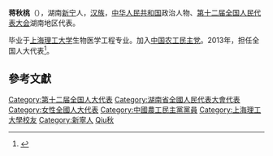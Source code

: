 '''蒋秋桃'''（{{bd|1966年||}}），湖南[[新宁|新宁]]人，[[汉族|汉族]]，[[中华人民共和国|中华人民共和国]]政治人物、[[第十二届全国人民代表大会|第十二届全国人民代表大会]]湖南地区代表。

毕业于[[上海理工大学|上海理工大学]]生物医学工程专业。加入[[中国农工民主党|中国农工民主党]]。2013年，担任全国人大代表<ref>{{cite news|title=全国人大代表信息-蒋秋桃|url= http://210.82.31.1:8084/delegate/viewDelegate.action?dbid=121742|accessdate=2013-04-05|newspaper=全国人大网}}{{Dead link|date=2020年1月 |bot=InternetArchiveBot |fix-attempted=yes }}</ref>。

==參考文獻==
{{reflist}}
{{中国政治人物小作品}}
{{DEFAULTSORT:Jiang蔣}}
[[Category:第十二届全国人大代表|Category:第十二届全国人大代表]]
[[Category:湖南省全國人民代表大會代表|Category:湖南省全國人民代表大會代表]]
[[Category:女性全國人大代表|Category:女性全國人大代表]]
[[Category:中國農工民主黨黨員|Category:中國農工民主黨黨員]]
[[Category:上海理工大學校友|Category:上海理工大學校友]]
[[Category:新寧人|Category:新寧人]]
[[Category:蔣姓|Qiu秋]]
